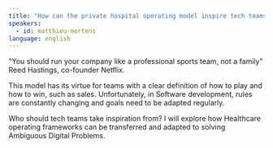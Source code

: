 ```yaml
---
title: "How can the private hospital operating model inspire tech teams?"
speakers:
  - id: matthieu-mertens
language: english
---
```


"You should run your company like a professional sports team, not a family" Reed Hastings, co-founder Netflix.

This model has its virtue for teams with a clear definition of how to play and how to win, such as sales. Unfortunately, in Software development, rules are constantly changing and goals need to be adapted regularly.

Who should tech teams take inspiration from? I will explore how Healthcare operating frameworks can be transferred and adapted to solving Ambiguous Digital Problems.
